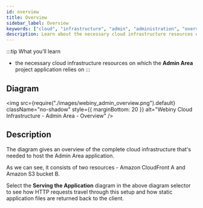 ```yaml
---
id: overview
title: Overview
sidebar_label: Overview
keywords: ["cloud", "infrastructure", "admin", "administration", "overview"]
description: Learn about the necessary cloud infrastructure resources on which the Admin Area project application relies on.
---
```


:::tip What you’ll learn
- the necessary cloud infrastructure resources on which the **Admin Area** project application relies on
:::

## Diagram

<!-- vale off -->

<img
  src={require("./images/webiny_admin_overview.png").default}
  className="no-shadow"
  style={{ marginBottom: 20 }}
  alt="Webiny Cloud Infrastructure - Admin Area - Overview"
/>

<!-- vale on -->

## Description

The diagram gives an overview of the complete cloud infrastructure that's needed to host the Admin Area application.

As we can see, it consists of two resources - Amazon CloudFront <diagram-letter>A</diagram-letter> and Amazon S3 bucket <diagram-letter>B</diagram-letter>.

Select the **Serving the Application** diagram in the above diagram selector to see how HTTP requests travel through this setup and how static application files are returned back to the client.

